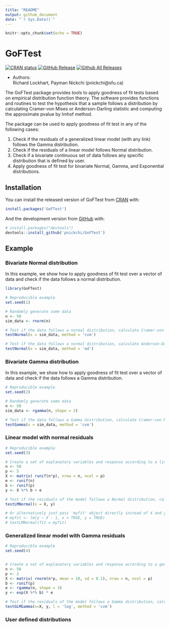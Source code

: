 ```yaml
---
title: "README"
output: github_document
date: "`r Sys.Date()`"
---
```


```r
knitr::opts_chunk$set(echo = TRUE)
```

# GoFTest

<!-- badges: start -->

[![CRAN status](https://www.r-pkg.org/badges/version/PEIMAN2)](https://cran.r-project.org/package=PEIMAN2) 
[![GitHub Release](https://img.shields.io/github/release/jafarilab/PEIMAN2?style=flat)](https://github.com/jafarilab/PEIMAN2/releases) [![Github All Releases](https://img.shields.io/github/downloads/jafarilab/PEIMAN2/total.svg?style=flat)](https://github.com/jafarilab/PEIMAN2)

<!-- badges: end -->


- Authors:   
Richard Lockhart, Payman Nickchi (pnickchi@sfu.ca)



The GoFTest package provides tools to apply goodness of fit tests based on empirical distribution function theory. The software provides functions and routines to test the hypothesis that a sample follows a distribution by calculating Cramer-von Mises or Anderson-Darling statistic and computing the approximate pvalue by Imhof method.

The package can be used to apply goodness of fit test in any of the following cases: 

1) Check if the residuals of a generalized linear model (with any link) follows the Gamma distribution.
2) Check if the residuals of a linear model follows Normal distribution.
3) Check if a bivariate continuous set of data follows any specific distribution that is defined by user. 
4) Apply goodness of fit test for bivariate Normal, Gamma, and Exponential distributions.


## Installation

You can install the released version of GoFTest from [CRAN](https://CRAN.R-project.org) with:

```r
install.packages('GoFTest')
```


And the development version from [GitHub](https://github.com/) with:

```r
# install.packages("devtools")
devtools::install_github('pnickchi/GoFTest')
```


## Example

### Bivariate Normal distribution
In this example, we show how to apply goodness of fit test over a vector of data and check if the data follows a normal distribution.

```r
library(GoFTest)
```


```r
# Reproducible example
set.seed(1)

# Randomly generate some data
n <- 50
sim_data <- rnorm(n)

# Test if the data follows a normal distribution, calculate Cramer-von Mises statistic and approximate pvalue
testNormal(x = sim_data, method = 'cvm')

# Test if the data follows a normal distribution, calculate Anderson-Darling statistic and approximate pvalue
testNormal(x = sim_data, method = 'ad')

```


### Bivariate Gamma distribution
In this example, we show how to apply goodness of fit test over a vector of data and check if the data follows a Gamma distribution.

```r
# Reproducible example
set.seed(2)

# Randomly generate some data
n <- 50
sim_data <- rgamma(n, shape = 3)

# Test if the data follows a Gamma distribution, calculate Cramer-von Mises statistic and approximate pvalue
testGamma(x = sim_data, method = 'cvm')
```


### Linear model with normal residuals

```r
# Reproducible example
set.seed(3)

# Create a set of explanatory variables and response according to a linear model
n <- 50
p <- 5
X <- matrix( runif(n*p), nrow = n, ncol = p)
e <- runif(n)
b <- runif(p)
y <- X %*% b + e

# Test if the residuals of the model follows a Normal distribution, calculate Cramer-von Mises statistic and approximate pvalue
testLMNormal(x = X, y)

# Or alternatively just pass 'myfit' object directly instead of X and y:
# myfit <- lm(y ~ X - 1, x = TRUE, y = TRUE)
# testLMNormal(fit = myfit)
```


### Generalized linear model with Gamma residuals

```r
# Reproducible example
set.seed(4)


# Create a set of explanatory variables and response according to a generalized linear model with log link
n <- 50
p <- 2
X <- matrix( rnorm(n*p, mean = 10, sd = 0.1), nrow = n, ncol = p)
b <- runif(p)
e <- rgamma(n, shape = 3)
y <- exp(X %*% b) * e

# Test if the residuals of the model follows a Gamma distribution, calculate Cramer-von Mises statistic and approximate pvalue
testGLMGamma(x=X, y, l = 'log', method = 'cvm')
```

### User defined distributions



